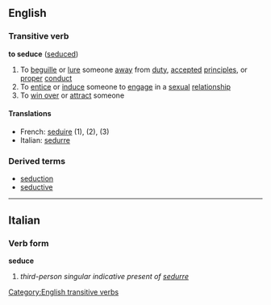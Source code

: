 ==English==

===Transitive verb===
'''to seduce'''  ([[seduced]])
#To [[beguille]] or [[lure]] someone [[away]] from [[duty]], [[accept]]ed [[principles]], or [[proper]] [[conduct]]
#To [[entice]] or [[induce]] someone to [[engage]] in a [[sexual]] [[relationship]]
#To [[win over]] or [[attract]] someone

====Translations====
*French: [[seduire]] (1), (2), (3)
*Italian: [[sedurre]]

===Derived terms===
*[[seduction]]
*[[seductive]]
[[Category:English transitive verbs]]

----

==Italian==
===Verb form===
'''seduce'''

# ''third-person singular indicative present of [[sedurre]]''